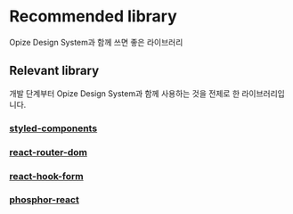 
<Meta title="Opize Design System/Recommended library" />

# Recommended library
Opize Design System과 함께 쓰면 좋은 라이브러리

## Relevant library
개발 단계부터 Opize Design System과 함께 사용하는 것을 전제로 한 라이브러리입니다.

### [styled-components](https://www.npmjs.com/package/styled-components)

### [react-router-dom](https://www.npmjs.com/package/react-router-dom)

### [react-hook-form](https://www.npmjs.com/package/react-hook-form)

### [phosphor-react](https://www.npmjs.com/package/phosphor-react)
